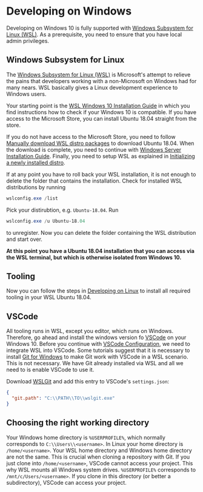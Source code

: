 

<Head>
  <title>{name}</title>
</Head>

# Developing on Windows

Developing on Windows 10 is fully supported with [Windows Subsystem for Linux (WSL)](https://docs.microsoft.com/en-us/windows/wsl/install-win10).  As a prerequisite, you need to ensure that you have local admin privileges.

## Windows Subsystem for Linux

The [Windows Subsystem for Linux (WSL)](https://docs.microsoft.com/en-us/windows/wsl/about) is Microsoft's attempt to relieve the pains that developers working with a non-Microsoft on Windows had for many nears. WSL basically gives a Linux development experience to Windows users.

Your starting point is the [WSL Windows 10 Installation Guide](https://docs.microsoft.com/en-us/windows/wsl/install-win10) in which you find instructions how to check if your Windows 10 is compatible. If you have access to the Microsoft Store, you can install Ubuntu 18.04 straight from the store.

If you do not have access to the Microsoft Store, you need to follow [Manually download WSL distro packages](https://docs.microsoft.com/en-us/windows/wsl/install-manual) to download Ubuntu 18.04. When the download is complete, you need to continue with [Windows Server Installation Guide](https://docs.microsoft.com/en-us/windows/wsl/install-on-server). Finally, you need to setup WSL as explained in [Initializing a newly installed distro](https://docs.microsoft.com/en-us/windows/wsl/initialize-distro).

If at any point you have to roll back your WSL installation, it is not enough to delete the folder that contains the installation. Check for installed WSL distributions by running

```powershell
wslconfig.exe /list
```

Pick your distirubtion, e.g. `Ubuntu-18.04`. Run

```powershell
wslconfig.exe /u Ubuntu-18.04
```

to unregister. Now you can delete the folder containing the WSL distribution and start over.

**At this point you have a Ubuntu 18.04 installation that you can access via the WSL terminal, but which is otherwise isolated from Windows 10.**

## Tooling

Now you can follow the steps in [Developing on Linux](/linux) to install all required tooling in your WSL Ubuntu 18.04.

## VSCode

All tooling runs in WSL, except you editor, which runs on Windows. Therefore, go ahead and install the windows version fo [VSCode](https://code.visualstudio.com/) on your Windows 10. Before you continue with [VSCode Configuration](/vscode), we need to integrate WSL into VSCode. Some tutorials suggest that it is necessary to install [Git for Windows](https://git-scm.com/download/win) to make Git work with VSCode in a WSL scenario. This is not necessary. We have Git already installed via WSL and all we need to is enable VSCode to use it.

Download [WSLGit](https://github.com/andy-5/wslgit) and add this entry to VSCode's `settings.json`:

```json
{
  "git.path": "C:\\PATH\\TO\\wslgit.exe"
}
```

## Choosing the right working directory

Your Windows home directory is `%USERPROFILE%`, which normally corresponds to `C:\\Users\\<username>`. In Linux your home directory is `/home/<username>`. Your WSL home directory and Windows home directory are not the same. This is crucial when cloning a repository with Git. If you just clone into `/home/<username>`, VSCode cannot access your project. This why WSL mounts all Windows system drives. `%USERPROFILE%` corresponds to `/mnt/c/Users/<username>`. If you clone in this directory (or better a subdirectory), VSCode can access your project.
